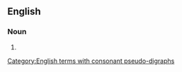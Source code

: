 ==English==

===Noun===
{{head|en|noun form}}

# {{plural of|upholder|lang=en}}

[[Category:English terms with consonant pseudo-digraphs]]